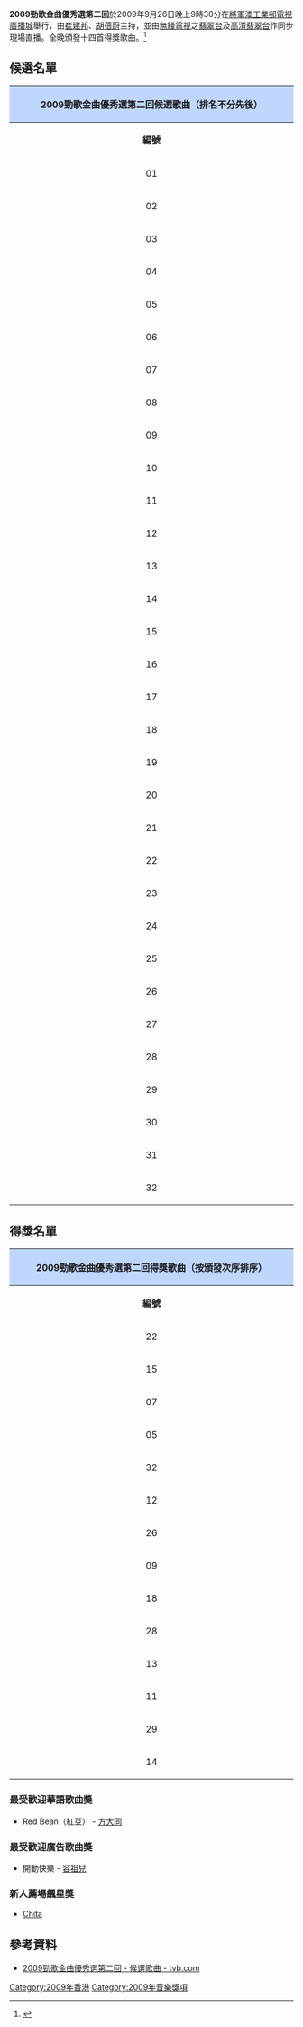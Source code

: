'''2009勁歌金曲優秀選第二回'''於2009年9月26日晚上9時30分在[[將軍澳工業邨|將軍澳工業邨]][[電視廣播城|電視廣播城]]舉行，由[[崔建邦|崔建邦]]、[[胡蓓蔚|胡蓓蔚]]主持，並由[[電視廣播有限公司|無綫電視]]之[[翡翠台|翡翠台]]及[[高清翡翠台|高清翡翠台]]作同步現場直播。全晚頒發十四首得獎歌曲。<ref>{{cite news |title=阿Sa基仔揚威勁歌優秀選 |url=http://the-sun.on.cc/cnt/entertainment/20090919/00470_022.html |accessdate=2022-01-14 |work=[[太陽報_(香港)|太陽報]] |date=2009-09-19 |archive-date=2009-12-29 |archive-url=https://web.archive.org/web/20091229221414/http://www.the-sun.on.cc/cnt/entertainment/20090919/00470_022.html }}</ref>

==候選名單==
{| class="wikitable" border="1" cellpadding="1"  style="font-size: 100%; text-align: center;"
! colspan=3 align=center style="background:#BFD7FF"|'''2009勁歌金曲優秀選第二回候選歌曲（排名不分先後）'''
|- 
!colspan=1 width=25%| '''編號'''
!colspan=1 width=35%| '''候選歌曲'''
!colspan=1 width=35%| '''主唱'''
|-
|01||眾傷||[[孫耀威|孫耀威]]
|-
|02||十二年沒有冬天||[[小肥|小　肥]]
|-
|03||我的回憶不是我的||[[泳兒|泳　兒]]、[[海鳴威|海鳴威]]
|-
|04||戀愛疲勞||[[吳雨霏|吳雨霏]]
|-bgcolor=#7FFFD4
|05||I Will Be Loving You||[[陳柏宇|陳柏宇]]
|-
|06||讀心術||[[徐子珊|徐子珊]]
|-bgcolor=#7FFFD4
|07||搜神記||[[容祖兒|容祖兒]]
|-
|08||住家丁麵||[[梁漢文|梁漢文]]
|-bgcolor=#7FFFD4
|09||相對論||[[張敬軒|張敬軒]]
|-
|10||請問||[[鄭融|鄭　融]]
|-bgcolor=#7FFFD4
|11||Let's Get Wet||[[林峯|林　峯]]
|-bgcolor=#7FFFD4
|12||I'm Sorry||[[蔡卓妍|蔡卓妍]]
|-bgcolor=#7FFFD4
|13||B.O.K||[[側田|側　田]]
|-bgcolor=#7FFFD4
|14||沙龍||[[陳奕迅|陳奕迅]]
|-bgcolor=#7FFFD4
|15||年度之歌||[[謝安琪|謝安琪]]
|-
|16||白紙||[[泳兒|泳　兒]]
|-
|17||戀愛妄想||[[胡杏兒|胡杏兒]]
|-bgcolor=#7FFFD4
|18||大笨鐘||[[王菀之|王菀之]]
|-
|19||開動快樂||[[容祖兒|容祖兒]]
|-
|20||匆匆||[[方力申|方力申]]
|-
|21||霹靂干戈||[[狄易達|狄易達]]
|-bgcolor=#7FFFD4
|22||真命天子||[[楊千嬅|楊千嬅]]
|-
|23||叮叮車||[[薛凱琪|薛凱琪]]
|-
|24||舊約||[[何韻詩|何韻詩]]
|-
|25||你瞞我瞞||[[陳柏宇|陳柏宇]]
|-bgcolor=#7FFFD4
|26||借||[[鄭融|鄭　融]]
|-
|27||弱水三千||[[麥浚龍|麥浚龍]]
|-bgcolor=#7FFFD4
|28||今天終於知道錯||[[陳偉霆|陳偉霆]]
|-bgcolor=#7FFFD4
|29||一撇||[[泳兒|泳　兒]]
|-
|30||有請下位||[[江若琳|江若琳]]
|-
|31||變大||[[HotCha|HotCha]]
|-bgcolor=#7FFFD4
|32||地球很危險||[[古巨基|古巨基]]
|}

== 得獎名單 == 
{| class="wikitable" border="1" cellpadding="1"  style="font-size: 100%; text-align: center;"
! colspan=5 align=center style="background:#BFD7FF"|'''2009勁歌金曲優秀選第二回得獎歌曲（按頒發次序排序）'''
|-
!colspan=1 width=25%| '''編號'''
!colspan=1 width=35%| '''歌曲'''
!colspan=1 width=35%| '''主唱'''
|-
|22||真命天子||[[楊千嬅|楊千嬅]]
|-
|15||年度之歌||[[謝安琪|謝安琪]]
|-
|07||搜神記||[[容祖兒|容祖兒]]
|-
|05||I Will Be Loving You||[[陳柏宇|陳柏宇]]
|-
|32||地球很危險||[[古巨基|古巨基]]
|-
|12||I'm Sorry||[[蔡卓妍|蔡卓妍]]
|-
|26||借||[[鄭融|鄭　融]]
|-
|09||相對論||[[張敬軒|張敬軒]]
|-
|18||大笨鐘||[[王菀之|王菀之]]
|-
|28||今天終於知道錯||[[陳偉霆|陳偉霆]]
|-
|13||B.O.K||[[側田|側　田]]
|-
|11||Let's Get Wet||[[林峯|林　峯]]
|-
|29||一撇||[[泳兒|泳　兒]]
|-
|14||沙龍||[[陳奕迅|陳奕迅]]
|}

=== 最受歡迎華語歌曲獎 ===
*Red Bean（紅豆） - [[方大同|方大同]]

=== 最受歡迎廣告歌曲獎 ===
*開動快樂 - [[容祖兒|容祖兒]]

=== 新人薦場飆星獎 ===
*[[Chita|Chita]]

==參考資料==
{{reflist}}
*[http://jsg.tvb.com/2009/ii/ 2009勁歌金曲優秀選第二回 - 候選歌曲 - tvb.com]{{Wayback|url=http://jsg.tvb.com/2009/ii/ |date=20191111204450 }}

{{勁歌金曲優秀選}}

[[Category:2009年香港|Category:2009年香港]]
[[Category:2009年音樂獎項|Category:2009年音樂獎項]]